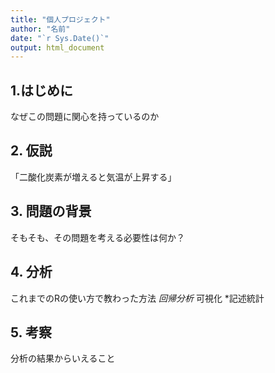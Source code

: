 ---
title: "個人プロジェクト"
author: "名前"
date: "`r Sys.Date()`"
output: html_document
---

## 1.はじめに
なぜこの問題に関心を持っているのか

## 2. 仮説
「二酸化炭素が増えると気温が上昇する」

## 3. 問題の背景
そもそも、その問題を考える必要性は何か？

## 4. 分析
これまでのRの使い方で教わった方法
*回帰分析
*可視化
*記述統計

## 5. 考察
分析の結果からいえること